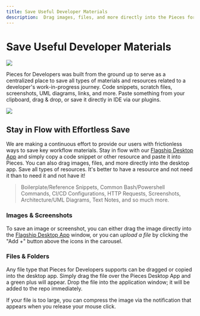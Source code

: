 ```yaml
---
title: Save Useful Developer Materials
description:  Drag images, files, and more directly into the Pieces for Developers Desktop App. Save all types of resources - and they will be available when you need them!
---
```


<link rel="canonical" href="https://docs.pieces.app/product-highlights-and-benefits/saving-useful-developer-materials" />

# Save Useful Developer Materials

<Image zoom src="https://storage.googleapis.com/pieces_static_resources/pfd_wiki/DROP_A_FILE" />

Pieces for Developers was built from the ground up to serve as a centralized place to save all types of materials and resources related to a developer's work-in-progress journey.
Code snippets, scratch files, screenshots, UML diagrams, links, and more. Paste something from your clipboard, drag & drop, or save it directly in IDE via our plugins.

<Image zoom src="https://storage.googleapis.com/pieces_static_resources/vs_code_marketplace/GIFs/MATERIAL_TYPES" />

## Stay in Flow with Effortless Save
We are making a continuous effort to provide our users with frictionless ways to save key workflow materials. Stay in flow with our <a href="{{ links.website.home }}">Flagship Desktop App</a> and simply copy a code snippet or other resource and paste it into Pieces. You can also drag images, files, and more directly into the desktop app. Save all types of resources. It's better to have a resource and not need it than to need it and not have it!

> Boilerplate/Reference Snippets, Common Bash/Powershell Commands, CI/CD Configurations, HTTP Requests, Screenshots, Architecture/UML Diagrams, Text Notes, and so much more.

### Images & Screenshots
To save an image or screenshot, you can either drag the image directly into the <a href="{{ links.website.home }}">Flagship Desktop App</a> window, or you can _upload a file_ by clicking the "Add +" button above the icons in the carousel.

### Files & Folders
Any file type that Pieces for Developers supports can be dragged or copied into the desktop app. Simply drag the file over the Pieces Desktop App and a green plus will appear. Drop the file into the application window; it will be added to the repo immediately.

If your file is too large, you can compress the image via the notification that appears when you release your mouse click.
